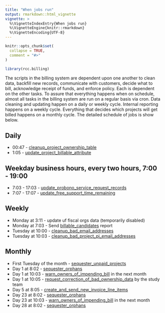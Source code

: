 ```yaml
---
title: "When jobs run"
output: rmarkdown::html_vignette
vignette: >
  %\VignetteIndexEntry{When jobs run}
  %\VignetteEngine{knitr::rmarkdown}
  %\VignetteEncoding{UTF-8}
---
```


```r
knitr::opts_chunk$set(
  collapse = TRUE,
  comment = "#>"
)
```

```r
library(rcc.billing)
```

The scripts in the billing system are dependent upon one another to clean data, backfill new records, communicate with customers, decide what to bill, acknowledge receipt of funds, and enforce policy. Each is dependent on the other tasks. To assure that everything happens when on schedule, almost all tasks in the billing system are run on a regular basis via cron. Data cleaning and updating happen on a daily or weekly cycle. Internal reporting happens on a weekly cycle. Everything that decides which projects will get billed happens on a monthly cycle. The detailed schedule of jobs is show below.

## Daily

-   00:47 - [cleanup_project_ownership_table](cleanup_project_ownership_table.html)
-   1:05 - [update_project_billable_attribute](update_project_billable_attribute.html)

## Weekday business hours, every two hours, 7:00 - 19:00

-   7:03 - 17:03 - [update_probono_service_request_records](update_probono_service_request_records.html)
-   7:07 - 17:07 - [update_free_support_time_remaining](update_free_support_time_remaining.html)

## Weekly

-   Monday at 3:11 - update uf fiscal orgs data (temporarily disabled)
-   Monday at 7:03 - Send [billable_candidates](billable_candidates.html) report
-   Tuesday at 10:00 - [cleanup_bad_email_addresses](cleanup_bad_email_addresses.html)
-   Tuesday at 10:03 - [cleanup_bad_project_pi_email_addresses](cleanup_bad_project_pi_email_addresses.html)

## Monthly

-   First Tuesday of the month - [sequester_unpaid_projects](sequester_unpaid_projects.html)
-   Day 1 at 8:02 - [sequester_orphans](sequester_orphans.html)
-   Day 1 at 10:03 - [warn_owners_of_impending_bill](warn_owners_of_impending_bill.html) in the next month
-   Day 1 at 10:05 - [request_correction_of_bad_ownership_data](request_correction_of_bad_ownership_data.html) by the study team
-   Day 5 at 8:05 - [create_and_send_new_invoice_line_items](create_and_send_new_invoice_line_items.html)
-   Day 23 at 8:02 - [sequester_orphans](sequester_orphans.html)
-   Day 23 at 10:03 - [warn_owners_of_impending_bill](warn_owners_of_impending_bill.html) in the next month
-   Day 28 at 8:02 - [sequester_orphans](sequester_orphans.html)
